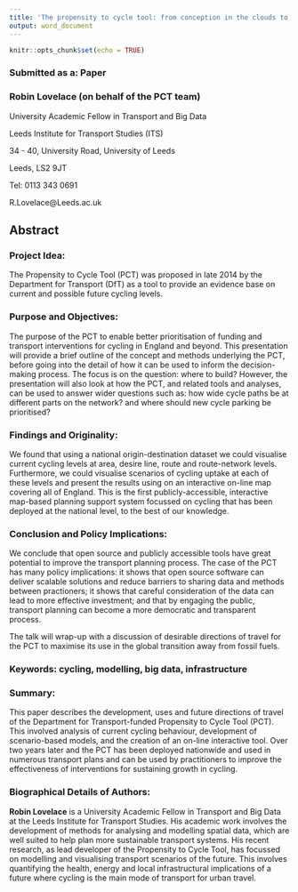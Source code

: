 ```yaml
---
title: 'The propensity to cycle tool: from conception in the clouds to implementation on the ground'
output: word_document
---
```


```r
knitr::opts_chunk$set(echo = TRUE)
```

### Submitted as a: Paper


### Robin Lovelace (on behalf of the PCT team)

University Academic Fellow in Transport and Big Data

Leeds Institute for Transport Studies (ITS)

34 - 40, University Road, University of Leeds

Leeds, LS2 9JT

Tel: 0113 343 0691

R.Lovelace@Leeds.ac.uk

## Abstract

### Project Idea: 

The Propensity to Cycle Tool (PCT) was proposed in late 2014 by the Department for Transport (DfT) as a tool to provide an evidence base on current and possible future cycling levels.

### Purpose and Objectives:

The purpose of the PCT to enable better prioritisation of funding and transport interventions for cycling in England and beyond. This presentation will provide a brief outline of the concept and methods underlying the PCT, before going into the detail of how it can be used to inform the decision-making process. The focus is on the question: where to build? However, the presentation will also look at how the PCT, and related tools and analyses, can be used to answer wider questions such as: how wide cycle paths be at different parts on the network? and where should new cycle parking be prioritised? 

### Findings and Originality:

We found that using a national origin-destination dataset we could visualise current cycling levels at area, desire line, route and route-network levels. Furthermore, we could visualise scenarios of cycling uptake at each of these levels and present the results using on an interactive on-line map covering all of England. This is the first publicly-accessible, interactive map-based planning support system focussed on cycling that has been deployed at the national level, to the best of our knowledge.

### Conclusion and Policy Implications: 

We conclude that open source and publicly accessible tools have great potential to improve the transport planning process. The case of the PCT has many policy implications: it shows that open source software can deliver scalable solutions and reduce barriers to sharing data and methods between practioners; it shows that careful consideration of the data can lead to more effective investment; and that by engaging the public, transport planning can become a more democratic and transparent process.

The talk will wrap-up with a discussion of desirable directions of travel for the PCT to maximise its use in the global transition away from fossil fuels.

<!-- Please send your abstract to info@ptrc-training.co.uk  -->
<!-- by noon on Wednesday 18 January 2017. -->

### Keywords: cycling, modelling, big data, infrastructure

### Summary:

This paper describes the development, uses and future directions of travel of the Department for Transport-funded Propensity to Cycle Tool (PCT). This involved analysis of current cycling behaviour, development of scenario-based models, and the creation of an on-line interactive tool. Over two years later and the PCT has been deployed nationwide and used in numerous transport plans and can be used by practitioners to improve the effectiveness of interventions for sustaining growth in cycling.

### Biographical Details of Authors:

**Robin Lovelace** is a University Academic Fellow in Transport and Big Data at the Leeds Institute for Transport Studies. His academic work involves the development of methods for analysing and modelling spatial data, which are well suited to help plan more sustainable transport systems. His recent research, as lead developer of the Propensity to Cycle Tool, has focussed on modelling and visualising transport scenarios of the future. This involves quantifying the health, energy and local infrastructural implications of a future where cycling is the main mode of transport for urban travel.
